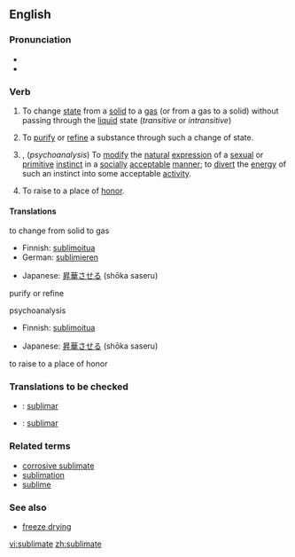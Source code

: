 ==English==
===Pronunciation===
*{{IPA|/ˈsʌblɪmeɪt/}}
*{{audio|en-us-sublimate.ogg|Audio (US)}}

===Verb===
{{en-verb|sublimat|ed}}

#{{physics}} To change [[state]] from a [[solid]] to a [[gas]] (or from a gas to a solid) without passing through the [[liquid]] state (''transitive'' or ''intransitive'')
# To [[purify]] or [[refine]] a substance through such a change of state.
#{{transitive}}, (''psychoanalysis'') To [[modify]] the [[natural]] [[expression]] of a [[sexual]] or [[primitive]] [[instinct]] in a [[socially]] [[acceptable]] [[manner]]; to [[divert]] the [[energy]] of such an instinct into some acceptable [[activity]].
#{{archaic}} To raise to a place of [[honor]].

====Translations====
;to change from solid to gas
{{top}}
*Finnish: [[sublimoitua]]
*German: [[sublimieren]]
{{mid}}
*Japanese: [[昇華]]させる (shōka saseru)
{{bottom}}

;purify or refine
{{top}}
{{mid}}
{{bottom}}

;psychoanalysis
{{top}}
*Finnish: [[sublimoitua]]
{{mid}}
*Japanese: [[昇華]]させる (shōka saseru)
{{bottom}}

;to raise to a place of honor
{{top}}
{{mid}}
{{bottom}}

===Translations to be checked===
{{checktrans}}
*{{ttbc|Interlingua}}: [[sublimar]]
*{{ttbc|Portuguese}}: [[sublimar]]

===Related terms===
*[[corrosive sublimate]]
*[[sublimation]]
*[[sublime]]

===See also===
*[[freeze drying]]

[[vi:sublimate]]
[[zh:sublimate]]